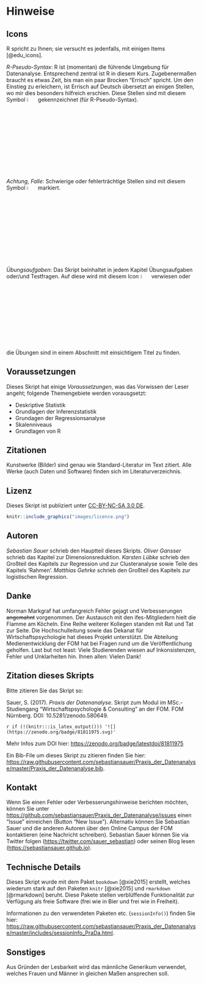 

# Hinweise

## Icons

R spricht zu Ihnen; sie versucht es jedenfalls, mit einigen Items [@edu_icons].

*R-Pseudo-Syntax*: R ist (momentan) die führende Umgebung für Datenanalyse. Entsprechend zentral ist R in diesem Kurs. Zugebenermaßen braucht es etwas Zeit, bis man ein paar Brocken "Errisch" spricht. Um den Einstieg zu erleichern, ist Errisch auf Deutsch übersetzt an einigen Stellen, wo mir dies besonders hilfreich erschien. Diese Stellen sind mit diesem Symbol ![](images/icons/pseudocode.png){ width=5% } gekennzeichnet (für R-Pseudo-Syntax).

*Achtung, Falle*: Schwierige oder fehlerträchtige Stellen sind mit diesem Symbol ![](images/icons/caution.png){ width=5% } markiert.

*Übungsaufgaben*: Das Skript beinhaltet in jedem Kapitel Übungsaufgaben oder/und Testfragen. Auf diese wird mit diesem Icon ![](images/icons/exercises.png){ width=5% } verwiesen oder die Übungen sind in einem Abschnitt mit einsichtigem Titel zu finden.



## Voraussetzungen

Dieses Skript hat einige *Voraussetzungen*, was das Vorwissen der Leser angeht; folgende Themengebiete werden vorausgsetzt:

- Deskriptive Statistik
- Grundlagen der Inferenzstatistik
- Grundagen der Regressionsanalyse
- Skalenniveaus
- Grundlagen von R


## Zitationen 




Kunstwerke (Bilder) sind genau wie Standard-Literatur im Text zitiert. Alle Werke (auch Daten und Software) finden sich im Literaturverzeichnis.



## Lizenz

Dieses Skript ist publiziert unter [CC-BY-NC-SA 3.0 DE](https://creativecommons.org/licenses/by-nc-sa/3.0/de/).


```r
knitr::include_graphics("images/licence.png")
```


## Autoren

*Sebastian Sauer* schrieb den Hauptteil dieses Skripts. *Oliver Gansser* schrieb das Kapitel zur Dimensionsreduktion.
*Karsten Lübke* schrieb den Großteil des Kapitels zur Regression und zur Clusteranalyse sowie Teile des Kapitels 'Rahmen'. *Matthias Gehrke* schrieb den Großteil des Kapitels zur logistischen Regression.


## Danke

Norman Markgraf hat umfangreich Fehler gejagt und Verbesserungen ~~angemahnt~~ vorgenommen. Der Austausch mit den ifes-Mitgliedern hielt die Flamme am Köcheln. Eine Reihe weiterer Kollegen standen mit Rat und Tat zur Seite. Die Hochschulleitung sowie das Dekanat für Wirtschaftspsychologie hat dieses Projekt unterstützt. Die Abteilung  Medienentwicklung der FOM hat bei Fragen rund um die Veröffentlichung geholfen. Last but not least: Viele Studierenden wiesen auf Inkonsistenzen, Fehler und Unklarheiten hin. Ihnen allen: Vielen Dank!

## Zitation dieses Skripts

Bitte zitieren Sie das Skript so:

Sauer, S. (2017). *Praxis der Datenanalyse*. Skript zum Modul im MSc.-Studiengang "Wirtschaftspsychologie & Consulting" an der FOM. FOM Nürnberg. DOI: 10.5281/zenodo.580649.

`r if (!(knitr:::is_latex_output())) '![](https://zenodo.org/badge/81811975.svg)'`



Mehr Infos zum DOI hier: <https://zenodo.org/badge/latestdoi/81811975>

Ein Bib-File um dieses Skript zu zitieren finden Sie hier: <https://raw.githubusercontent.com/sebastiansauer/Praxis_der_Datenanalyse/master/Praxis_der_Datenanalyse.bib>.



## Kontakt

Wenn Sie einen Fehler oder Verbesserungshinweise berichten möchten, können Sie unter <https://github.com/sebastiansauer/Praxis_der_Datenanalyse/issues> einen "Issue" einreichen (Button "New Issue"). Alternativ können Sie Sebastian Sauer und die anderen Autoren über den Online Campus der FOM kontaktieren (eine Nachricht schreiben). Sebastian Sauer können Sie via Twitter folgen (<https://twitter.com/sauer_sebastian>) oder seinen Blog lesen (<https://sebastiansauer.github.io>).


## Technische Details

Dieses Skript wurde mit dem Paket `bookdown` [@xie2015] erstellt, welches wiederum stark auf den Paketen `knitr` [@xie2015] und `rmarkdown` [@rmarkdown] beruht. Diese Pakete stellen verblüffende Funktionalität zur Verfügung als freie Software (frei wie in Bier und frei wie in Freiheit).

Informationen zu den verwendeten Paketen etc. (`sessionInfo()`) finden Sie hier: <https://raw.githubusercontent.com/sebastiansauer/Praxis_der_Datenanalyse/master/includes/sessionInfo_PraDa.html>.


## Sonstiges

Aus Gründen der Lesbarkeit wird das männliche Generikum verwendet, welches Frauen und Männer in gleichen Maßen ansprechen soll.